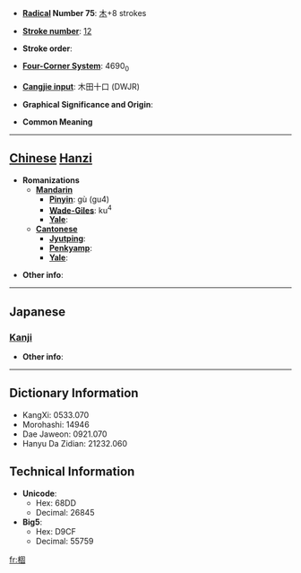 * '''[[Wiktionary:Chinese radical index| Radical]] Number 75''': [[Wiktionary:Chinese radical index 木|木]]+8 strokes

* '''[[Wiktionary:Chinese total strokes index|Stroke number]]''': [[Wiktionary:Chinese total strokes index 12|12]]

* '''Stroke order''': 

* '''[[Wiktionary:Chinese four corner index|Four-Corner System]]''': 4690<sub>0</sub>

* '''[[Wiktionary:Chinese Cangjie index|Cangjie input]]''': 木田十口 (DWJR)

* '''Graphical Significance and Origin''': 

* '''Common Meaning'''

----

== [[Chinese]] [[Hanzi]] ==

* '''Romanizations'''
** '''[[Mandarin]]'''
*** '''[[Pinyin]]''': gù (gu4)
*** '''[[Wade-Giles]]''': ku<sup>4</sup>
*** '''[[Yale]]''': 
** '''[[Cantonese]]'''
*** '''[[Jyutping]]''':
*** '''[[Penkyamp]]''': 
*** '''[[Yale]]''': 

* '''Other info''': 

----

==Japanese==
===[[Kanji]]===
{{kanji|on readings=[[こ]] (ko), [[く]] (ku)
|kun readings=[[ねずみおとし]] (nezumiotoshi)
}}

* '''Other info''':  

----

== Dictionary Information ==

* KangXi: 0533.070
* Morohashi: 14946
* Dae Jaweon: 0921.070
* Hanyu Da Zidian: 21232.060

== Technical Information ==

* '''Unicode''':
** Hex: 68DD
** Decimal: 26845
* '''Big5''':
** Hex: D9CF
** Decimal: 55759

[[fr:棝]]
